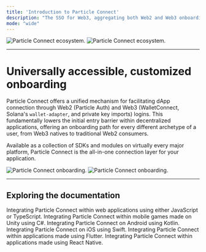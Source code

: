 ```yaml
---
title: 'Introduction to Particle Connect'
description: "The SSO for Web3, aggregating both Web2 and Web3 onboarding options in a unified custom connection modal."
mode: "wide"
---
```


<img
  className="block dark:hidden"
  src="/api-reference/connect/images/connect.png"
  alt="Particle Connect ecosystem."
/>
<img
  className="hidden dark:block"
  src="/api-reference/connect/images/connect.png"
  alt="Particle Connect ecosystem."
/>

***

# Universally accessible, customized onboarding

Particle Connect offers a unified mechanism for facilitating dApp connection through Web2 (Particle Auth) and Web3 (WalletConnect, Solana's `wallet-adapter`, and private key imports) logins. This fundamentally lowers the initial entry barrier within decentralized applications, offering an onboarding path for every different archetype of a user, from Web3 natives to traditional Web2 consumers.

Available as a collection of SDKs and modules on virtually every major platform, Particle Connect is the all-in-one connection layer for your application.

<img
  className="block dark:hidden"
  src="/api-reference/connect/images/onboarding.png"
  alt="Particle Connect onboarding."
/>
<img
  className="hidden dark:block"
  src="/api-reference/connect/images/onboarding.png"
  alt="Particle Connect onboarding."
/>

***

## Exploring the documentation

<CardGroup cols={3}>
  <Card title="Web SDK" href="/api-reference/connect/desktop/web">
    Integrating Particle Connect within web applications using either JavaScript or TypeScript.
  </Card>
  <Card title="Unity (Mobile) SDK" href="/api-reference/connect/mobile/unity">
    Integrating Particle Connect within mobile games made on Unity using C#.
  </Card>
  <Card title="Android SDK" href="/api-reference/connect/mobile/android">
    Integrating Particle Connect on Android using Kotlin.
  </Card>
  <Card title="iOS SDK" href="/api-reference/connect/mobile/ios">
    Integrating Particle Connect on iOS using Swift.
  </Card>
  <Card title="Flutter SDK" href="/api-reference/connect/mobile/flutter">
    Integrating Particle Connect within applications made using Flutter.
  </Card>
  <Card title="React Native SDK" href="/api-reference/connect/mobile/react">
    Integrating Particle Connect within applications made using React Native.
  </Card>
</CardGroup>
